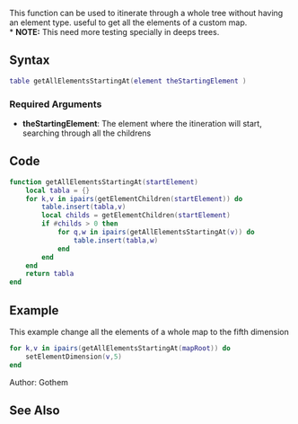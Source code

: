 {{Useful Function}}

This function can be used to itinerate through a whole tree without having an element type. useful to get all the elements of a custom map.<br>
* '''NOTE:''' This need more testing specially in deeps trees.

==Syntax==
<syntaxhighlight lang="lua">table getAllElementsStartingAt(element theStartingElement )</syntaxhighlight>

===Required Arguments===
* '''theStartingElement''': The element where the itineration will start, searching through all the childrens

==Code==
<section name="Function source" class="both" show="true">
<syntaxhighlight lang="lua">
function getAllElementsStartingAt(startElement)
	local tabla = {}
	for k,v in ipairs(getElementChildren(startElement)) do
		table.insert(tabla,v)
		local childs = getElementChildren(startElement)
		if #childs > 0 then
			for q,w in ipairs(getAllElementsStartingAt(v)) do
				table.insert(tabla,w)
			end
		end
	end
	return tabla
end
</syntaxhighlight>
</section>

==Example==
This example change all the elements of a whole map to the fifth dimension
<syntaxhighlight lang="lua">
for k,v in ipairs(getAllElementsStartingAt(mapRoot)) do
	setElementDimension(v,5)
end
</syntaxhighlight>


Author: Gothem

==See Also==
{{Useful_Functions}}